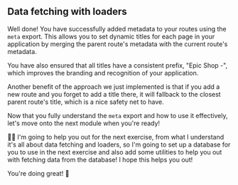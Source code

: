 ## Data fetching with loaders

Well done! You have successfully added metadata to your routes using the `meta` export. 
This allows you to set dynamic titles for each page in your application by merging 
the parent route's metadata with the current route's metadata.

You have also ensured that all titles have a consistent prefix, "Epic Shop -", which
improves the branding and recognition of your application.

Another benefit of the approach we just implemented is that if you add a new route
and you forget to add a title there, it will fallback to the closest parent route's title,
which is a nice safety net to have.

Now that you fully understand the `meta` export and how to use it effectively, let's
move onto the next module when you're ready!

🧝‍♀️ I'm going to help you out for the next exercise, from what I understand it's all about
data fetching and loaders, so I'm going to set up a database for you to use in the next exercise
and also add some utilities to help you out with fetching data from the database! I hope
this helps you out!

You're doing great! 🚀